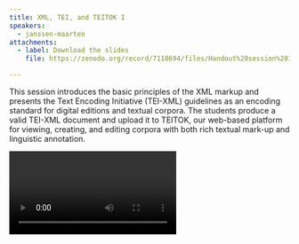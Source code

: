 ```yaml
---
title: XML, TEI, and TEITOK I
speakers:
  - janssen-maarten
attachments:
  - label: Download the slides
    file: https://zenodo.org/record/7118694/files/Handout%20session%201.2%20-%20XML%2C%20TEI%2C%20and%20TEITOK.pdf

---
```

This session introduces the basic principles of the XML markup and presents the Text Encoding Initiative (TEI-XML) guidelines as an encoding standard for digital editions and textual corpora. The students produce a valid TEI-XML document and upload it to TEITOK, our web-based platform for viewing, creating, and editing corpora with both rich textual mark-up and linguistic annotation.

<Video provider="youtube" id="https://www.youtube.com/embed/ATEhSrkwuOw" caption="Session 2 - XML, TEI and TEITOK" />
<DownloadLink href="downloads/2_Maarten-XML-TEI-and-TEITOK.pdf" />
<Speakers>
  <Speaker speaker="janssen-maarten"/>
</Speakers>
